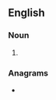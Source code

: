 ==English==

===Noun===
{{head|en|noun plural form}}

# {{plural of|rightism|lang=en}}

===Anagrams===
* {{anagrams|en|Miss Right}}